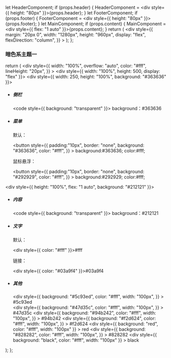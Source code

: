   let HeaderComponent;
  if (props.header) {
    HeaderComponent = <div style={{ height: "80px" }}>{props.header}</div>;
  }
  let FooterComponent;
  if (props.footer) {
    FooterComponent = <div style={{ height: "80px" }}>{props.footer}</div>;
  }
  let MainComponent;
  if (props.content) {
    MainComponent = <div style={{ flex: "1 auto" }}>{props.content}</div>;
  }
  return (
    <div
      style={{
        margin: "20px 0",
        width: "1280px",
        height: "960px",
        display: "flex",
        flexDirection: "column",
      }}
    >
      <HeaderComponent></HeaderComponent>
      <MainComponent></MainComponent>
      <FooterComponent></FooterComponent>
    </div>
  );
};

### 暗色系主题一

  return (
    <div
      style={{
        width: "100%",
        overflow: "auto",
        color: "#fff",
        lineHeight: "20px",
      }}
    >
      <div style={{ width: "100%", height: 500, display: "flex" }}>
        <div style={{ width: 250, height: "100%", background: "#363636" }}>
          <ul>
            <li>
              <h5>侧栏</h5>
              <p>
                <code style={{ background: "transparent" }}>
                  background：#363636
                </code>
              </p>
            </li>
            <li>
              <h5>菜单</h5>
              默认：
              <p>
                <button
                  style={{
                    padding:"10px",
                    border: "none",
                    background: "#363636",
                    color: "#fff",
                  }}
                >
                  background:#363636; color:#fff;
                </button>
              </p>
              鼠标悬浮：
              <p>
                <button
                  style={{
                    padding:"10px",
                    border: "none",
                    background: "#292929",
                    color: "#fff",
                  }}
                >
                  background:#292929; color:#fff;
                </button>
              </p>
            </li>
          </ul>
        </div>
        <div style={{ height: "100%", flex: "1 auto", background: "#212121" }}>
          <ul>
            <li>
              <h5>内容</h5>
              <p>
                <code style={{ background: "transparent" }}>
                  background：#212121
                </code>
              </p>
            </li>
            <li>
              <h5>文字</h5>
              默认：
              <p>
                <div style={{ color: "#fff" }}>#fff</div>
              </p>
              链接：
              <p>
                <div style={{ color: "#03a9f4" }}>#03a9f4</div>
              </p>
            </li>
            <li>
              <h5>其他</h5>
              <div>
                <div
                  style={{
                    background: "#5c93ed",
                    color: "#fff",
                    width: "100px",
                  }}
                >
                  #5c93ed
                </div>
                <div
                  style={{
                    background: "#47d35c",
                    color: "#fff",
                    width: "100px",
                  }}
                >
                  #47d35c
                </div>
                <div
                  style={{
                    background: "#94b242",
                    color: "#fff",
                    width: "100px",
                  }}
                >
                  #94b242
                </div>
                <div
                  style={{
                    background: "#f2d624",
                    color: "#fff",
                    width: "100px",
                  }}
                >
                  #f2d624
                </div>
                <div
                  style={{ background: "red", color: "#fff", width: "100px" }}
                >
                  red
                </div>
                <div
                  style={{
                    background: "#828282",
                    color: "#fff",
                    width: "100px",
                  }}
                >
                  #828282
                </div>
                <div
                  style={{ background: "black", color: "#fff", width: "100px" }}
                >
                  black
                </div>
              </div>
            </li>
          </ul>
        </div>
      </div>
    </div>
  );
};

<DarkLayout1></DarkLayout1>
